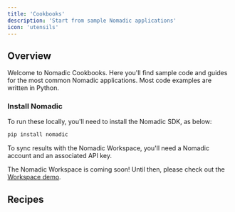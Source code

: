 ```yaml
---
title: 'Cookbooks'
description: 'Start from sample Nomadic applications'
icon: 'utensils'
---
```


## Overview

Welcome to Nomadic Cookbooks. Here you'll find sample code and guides for the most common Nomadic applications. Most code examples are written in Python.

### Install Nomadic

To run these locally, you'll need to install the Nomadic SDK, as below:
```bash
pip install nomadic
``` 

To sync results with the Nomadic Workspace, you'll need a Nomadic account and an associated API key.

<Note> The Nomadic Workspace is coming soon! Until then, please check out the [Workspace demo](https://demo.nomadicml.com). </Note>


## Recipes

<CardGroup cols={2}>
    <Card
    title="Hallucination Prevention"
    icon="square-code"
    href="https://colab.research.google.com/drive/1PVd1d_v3wHGLIJWNvUMnGDNkCd2s23PY"
  >
  </Card>
  <Card
    title="Prompt Tuning"
    icon="square-code"
    href="https://colab.research.google.com/drive/1pVgS2nkZjoHR6F0NnYmVMokq9usyDBtL"
  >
  </Card>
  <Card
    title="Basic RAG"
    icon="square-code"
    href="https://colab.research.google.com/drive/1rv2f-qxgoN_eVDFu6UmFrLJtEOIOg-Jp"
  >
  </Card>
  <Card
    title="Advanced RAG"
    icon="square-code"
    href="https://colab.research.google.com/drive/1WDq1aMu-KYbLLVhM_eTB-grOU8DcmEMf?usp=sharing"
  >
  </Card>
</CardGroup>